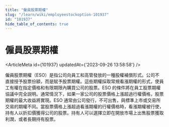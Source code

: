 ```yaml
---
title: "僱員股票期權"
slug: "/learn/wiki/employeestockoption-101937"
id: "101937"
hide_table_of_contents: true
---
```



# 僱員股票期權

<ArticleMeta id={101937} updatedAt={'2023-09-26 13:58:58'} />
<div className='border-solid border-b border-t-0 my-4 border-[var(--ifm-color-gray-300)]' />

僱員股票期權（ESO）是指公司向員工和高管發放的一種股權補償形式。公司不直接授予股票份額，而是賦予股票期權。這些期權採取常規看漲期權的形式，使員工有權在指定價格和有限期限內購買公司的股票。ESO 的條件將在員工股票期權協議中完全説明。通常情況下，如果一家公司的股票價格上漲超過行權價格，股票期權的最大收益將實現。ESO 通常由公司發行，不可出售，與標準上市或交易所交易的期權不同。當股票價格上漲超過看漲期權的行權價格時，看漲期權被行使，持有人以折扣價獲得公司的股票。持有人可以選擇立即在開放市場上出售股票獲取利潤，或者長期持有股票。
